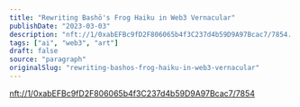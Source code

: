```yaml
---
title: "Rewriting Bashō's Frog Haiku in Web3 Vernacular"
publishDate: "2023-03-03"
description: "nft://1/0xabEFBc9fD2F806065b4f3C237d4b59D9A97Bcac7/7854..."
tags: ["ai", "web3", "art"]
draft: false
source: "paragraph"
originalSlug: "rewriting-bashos-frog-haiku-in-web3-vernacular"
---
```


[nft://1/0xabEFBc9fD2F806065b4f3C237d4b59D9A97Bcac7/7854](nft://1/0xabEFBc9fD2F806065b4f3C237d4b59D9A97Bcac7/7854)